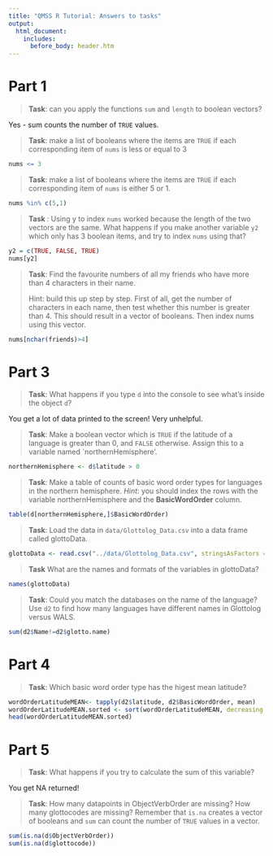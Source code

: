 ```yaml
---
title: "QMSS R Tutorial: Answers to tasks"
output: 
  html_document:
    includes:
      before_body: header.htm
---
```



# Part 1

> **Task**: can you apply the functions `sum` and `length` to boolean vectors?

Yes - sum counts the number of `TRUE` values.


> **Task**: make a list of booleans where the items are `TRUE` if each corresponding item of `nums` is less or equal to 3

```r
nums <= 3
```

> **Task**: make a list of booleans where the items are `TRUE` if each corresponding item of `nums` is either 5 or 1.

```r
nums %in% c(5,1)
```

> **Task **: Using y to index `nums` worked because the length of the two vectors are the same.  What happens if you make another variable `y2` which only has 3 boolean items, and try to index `nums` using that?

```r
y2 = c(TRUE, FALSE, TRUE)
nums[y2]
```


> **Task**:  Find the favourite numbers of all my friends who have more than 4 characters in their name.
> 
> Hint: build this up step by step.  First of all, get the number of characters in each name, then test whether this number is greater than 4.  This should result in a vector of booleans.  Then index nums using this vector.

```r
nums[nchar(friends)>4]
```


# Part 3

> **Task**: What happens if you type `d` into the console to see what's inside the object `d`?

You get a lot of data printed to the screen!  Very unhelpful.


> **Task**: Make a boolean vector which is `TRUE` if the latitude of a language is greater than 0, and `FALSE` otherwise.  Assign this to a variable named `northernHemisphere'.

```r
northernHemisphere <- d$latitude > 0
```


> **Task**: Make a table of counts of basic word order types for languages in the northern hemisphere.  *Hint*: you should index the rows with the variable northernHemisphere and the **BasicWordOrder** column.

```r
table(d[northernHemisphere,]$BasicWordOrder)
```


> **Task**: Load the data in `data/Glottolog_Data.csv` into a data frame called glottoData.

```r
glottoData <- read.csv("../data/Glottolog_Data.csv", stringsAsFactors = F)
```

> **Task** What are the names and formats of the variables in glottoData?

```r
names(glottoData)
```

> **Task**:  Could you match the databases on the name of the language?  Use `d2` to find how many languages have different names in Glottolog versus WALS.

```r
sum(d2$Name!=d2$glotto.name)
```


# Part 4

> **Task**:  Which basic word order type has the higest mean latitude?


```r
wordOrderLatitudeMEAN<- tapply(d2$latitude, d2$BasicWordOrder, mean)
wordOrderLatitudeMEAN.sorted <- sort(wordOrderLatitudeMEAN, decreasing = TRUE)
head(wordOrderLatitudeMEAN.sorted)
```


# Part 5

> **Task**: What happens if you try to calculate the sum of this variable?

You get NA returned!


> **Task**: How many datapoints in ObjectVerbOrder are missing?  How many glottocodes are missing?  Remember that `is.na` creates a vector of booleans and `sum` can count the number of `TRUE` values in a vector.

```r
sum(is.na(d$ObjectVerbOrder))
sum(is.na(d$glottocode))
```